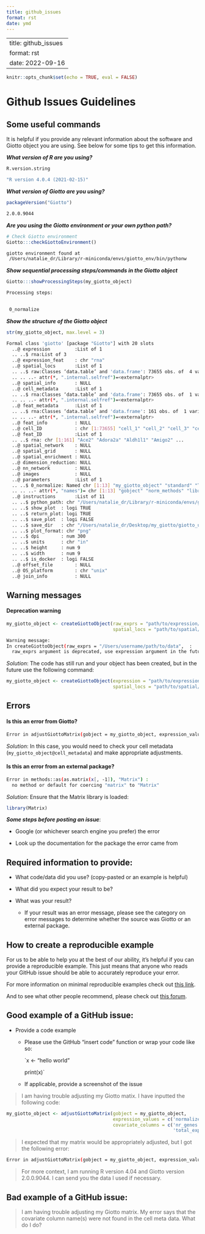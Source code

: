 ```yaml
--- 
title: github_issues 
format: rst 
date: ymd 
--- 
```

--- 
title: github_issues 
format: rst 
date: 2022-09-16 
--- 

```r
knitr::opts_chunk$set(echo = TRUE, eval = FALSE)
```

# Github Issues Guidelines

## Some useful commands
It is helpful if you provide any relevant information about the software and Giotto object you are using. See below for some tips to get this information.

_**What version of R are you using?**_
```r
R.version.string
```

```bash
"R version 4.0.4 (2021-02-15)"
```

_**What version of Giotto are you using?**_
```r
packageVersion("Giotto")
```

```bash
2.0.0.9044
```

_**Are you using the Giotto environment or your own python path?**_
```r
# Check Giotto environment
Giotto:::checkGiottoEnvironment()
```

```bash
giotto environment found at 
 /Users/natalie_dr/Library/r-miniconda/envs/giotto_env/bin/pythonw 
```



_**Show sequential processing steps/commands in the Giotto object**_
```r
Giotto:::showProcessingSteps(my_giotto_object)
```

```bash
Processing steps: 
 

 0_normalize 
```

_**Show the structure of the Giotto object**_
```r
str(my_giotto_object, max.level = 3)
```

```bash
Formal class 'giotto' [package "Giotto"] with 20 slots
  ..@ expression         :List of 1
  .. ..$ rna:List of 3
  ..@ expression_feat    : chr "rna"
  ..@ spatial_locs       :List of 1
  .. ..$ raw:Classes ‘data.table’ and 'data.frame':	73655 obs. of  4 variables:
  .. .. ..- attr(*, ".internal.selfref")=<externalptr> 
  ..@ spatial_info       : NULL
  ..@ cell_metadata      :List of 1
  .. ..$ rna:Classes ‘data.table’ and 'data.frame':	73655 obs. of  1 variable:
  .. .. ..- attr(*, ".internal.selfref")=<externalptr> 
  ..@ feat_metadata      :List of 1
  .. ..$ rna:Classes ‘data.table’ and 'data.frame':	161 obs. of  1 variable:
  .. .. ..- attr(*, ".internal.selfref")=<externalptr> 
  ..@ feat_info          : NULL
  ..@ cell_ID            : chr [1:73655] "cell_1" "cell_2" "cell_3" "cell_4" ...
  ..@ feat_ID            :List of 1
  .. ..$ rna: chr [1:161] "Ace2" "Adora2a" "Aldh1l1" "Amigo2" ...
  ..@ spatial_network    : NULL
  ..@ spatial_grid       : NULL
  ..@ spatial_enrichment : NULL
  ..@ dimension_reduction: NULL
  ..@ nn_network         : NULL
  ..@ images             : NULL
  ..@ parameters         :List of 1
  .. ..$ 0_normalize: Named chr [1:13] "my_giotto_object" "standard" "TRUE" "6000" ...
  .. .. ..- attr(*, "names")= chr [1:13] "gobject" "norm_methods" "library_size_norm" "scalefactor" ...
  ..@ instructions       :List of 11
  .. ..$ python_path: chr "/Users/natalie_dr/Library/r-miniconda/envs/giotto_env/bin/pythonw"
  .. ..$ show_plot  : logi TRUE
  .. ..$ return_plot: logi TRUE
  .. ..$ save_plot  : logi FALSE
  .. ..$ save_dir   : chr "/Users/natalie_dr/Desktop/my_giotto/giotto_user_help"
  .. ..$ plot_format: chr "png"
  .. ..$ dpi        : num 300
  .. ..$ units      : chr "in"
  .. ..$ height     : num 9
  .. ..$ width      : num 9
  .. ..$ is_docker  : logi FALSE
  ..@ offset_file        : NULL
  ..@ OS_platform        : chr "unix"
  ..@ join_info          : NULL
```







## Warning messages

#### Deprecation warning
```r
my_giotto_object <- createGiottoObject(raw_exprs = "path/to/expression/data",
                                       spatial_locs = "path/to/spatial/data")
```

```bash
Warning message:
In createGiottoObject(raw_exprs = "/Users/username/path/to/data",  :
  raw_exprs argument is deprecated, use expression argument in the future 
```

*Solution*: The code has still run and your object has been created, but in the future use the following command: 
```r
my_giotto_object <- createGiottoObject(expression = "path/to/expression/data",
                                       spatial_locs = "path/to/spatial/data")
```


## Errors

#### Is this an error from Giotto?
```bash
Error in adjustGiottoMatrix(gobject = my_giotto_object, expression_values = c("normalized"): covariate column name(s) were not found in the cell metadata 
```
*Solution*: In this case, you would need to check your cell metadata (`my_giotto_object@cell_metadata`) and make appropriate adjustments. 

#### Is this an error from an external package?
```bash
Error in methods::as(as.matrix(x[, -1]), "Matrix") : 
  no method or default for coercing "matrix" to "Matrix"
```
*Solution*: Ensure that the Matrix library is loaded:
```r
library(Matrix)
```



_**Some steps before posting an issue**_:

- Google (or whichever search engine you prefer) the error

- Look up the documentation for the package the error came from


## Required information to provide: 

- What code/data did you use? (copy-pasted or an example is helpful)

- What did you expect your result to be?

- What was your result?
  - If your result was an error message, please see the category on error messages to determine whether the source was Giotto or an external package.
  
## How to create a reproducible example
For us to be able to help you at the best of our ability, it's helpful if you can provide a reproducible example. This just means that anyone who reads your GitHub issue should be able to accurately reproduce your error. 

For more information on minimal reproducible examples check out [this link](https://stackoverflow.com/help/minimal-reproducible-example). 

And to see what other people recommend, please check out [this forum](https://stackoverflow.com/questions/5963269/how-to-make-a-great-r-reproducible-example).

## Good example of a GitHub issue:

- Provide a code example
  - Please use the GitHub "insert code" function or wrap your code like so:
  
    `x <- "hello world"
    
     print(x)`
     
  - If applicable, provide a screenshot of the issue

> I am having trouble adjusting my Giotto matix. I have inputted the following code: 
```r
my_giotto_object <- adjustGiottoMatrix(gobject = my_giotto_object, 
                                       expression_values = c('normalized'),
                                       covariate_columns = c('nr_genes',
                                                             'total_expr'))
```
> I expected that my matrix would be appropriately adjusted, but I got the following error: 
```bash
Error in adjustGiottoMatrix(gobject = my_giotto_object, expression_values = c("normalized"): covariate column name(s) were not found in the cell metadata 
```
> For more context, I am running R version 4.04 and Giotto version 2.0.0.9044. I can send you the data I used if necessary.

## Bad example of a GitHub issue:
> I am having trouble adjusting my Giotto matrix. My error says that the covariate column name(s) were not found in the cell meta data. What do I do?